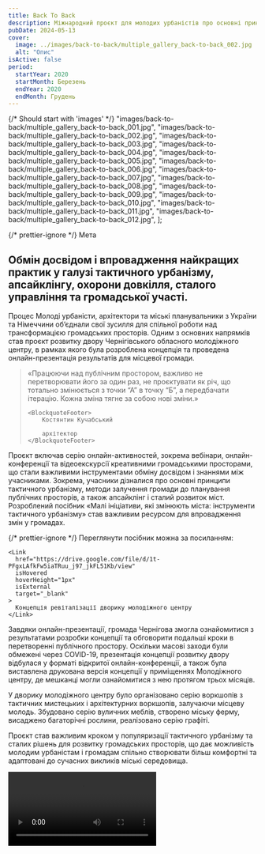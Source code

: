 ```yaml
---
title: Back To Back
description: Міжнародний проєкт для молодих урбаністів про основні принципи тактичного урбанізму, методи залучення громади до планування публічних просторів, а також апсайклінг й сталий розвиток міст.
pubDate: 2024-05-13
cover:
  image: ../images/back-to-back/multiple_gallery_back-to-back_002.jpg
  alt: "Опис"
isActive: false
period:
  startYear: 2020
  startMonth: Березень
  endYear: 2020
  endMonth: Грудень
---
```



{/* Should start with 'images' */}
"images/back-to-back/multiple_gallery_back-to-back_001.jpg",
"images/back-to-back/multiple_gallery_back-to-back_002.jpg",
"images/back-to-back/multiple_gallery_back-to-back_003.jpg",
"images/back-to-back/multiple_gallery_back-to-back_004.jpg",
"images/back-to-back/multiple_gallery_back-to-back_005.jpg",
"images/back-to-back/multiple_gallery_back-to-back_006.jpg",
"images/back-to-back/multiple_gallery_back-to-back_007.jpg",
"images/back-to-back/multiple_gallery_back-to-back_008.jpg",
"images/back-to-back/multiple_gallery_back-to-back_009.jpg",
"images/back-to-back/multiple_gallery_back-to-back_010.jpg",
"images/back-to-back/multiple_gallery_back-to-back_011.jpg",
"images/back-to-back/multiple_gallery_back-to-back_012.jpg",
];

{/* prettier-ignore */}
<TextContent>
  <Badge>Мета</Badge>
  ## Обмін досвідом і впровадження найкращих практик у галузі тактичного урбанізму, апсайклінгу, охорони довкілля, сталого управління та громадської участі.
</TextContent>

<TextContent>
  <Badge>Процес</Badge>
Молоді урбаністи, архітектори та міські планувальники з України та Німеччини об’єднали свої зусилля для спільної роботи над трансформацією громадських просторів. Одним з основних напрямків став проєкт розвитку двору Чернігівського обласного молодіжного центру, в рамках якого була розроблена концепція та проведена онлайн-презентація результатів для місцевої громади.

</TextContent>

<Blockquote>
<span>«</span>Працюючи над публічним простором, важливо не перетворювати його за один раз, не проєктувати як річ, що тотально змінюється з точки “А” в точку “Б”, а передбачати ітерацію. Кожна зміна тягне за собою нові зміни.<span>»</span>

    <BlockquoteFooter>
        Костянтин Кучабський

        архітектор
    </BlockquoteFooter>

</Blockquote>

<TextContent>
Проєкт включав серію онлайн-активностей, зокрема вебінари, онлайн-конференції та відеоекскурсії креативними громадськими просторами, що стали важливими інструментами обміну досвідом і знаннями між учасниками. Зокрема, учасники дізналися про основні принципи тактичного урбанізму, методи залучення громади до планування публічних просторів, а також апсайклінг і сталий розвиток міст. Розроблений посібник «Малі ініціативи, які змінюють міста: інструменти тактичного урбанізму» став важливим ресурсом для впровадження змін у громадах.

</TextContent>

{/* prettier-ignore */}
<Centered>
  <ImageGrid isFull>
    <Full src={back2BackPdf} orientation="wide"/>
  </ImageGrid>
  <Annotation>
    Переглянути посібник можна за посиланням:

    <Link
      href="https://drive.google.com/file/d/1t-PFgxLAfkFw5iaTRuu_j97_jkFL51Kb/view"
      isHovered
      hoverHeight="1px"
      isExternal
      target="_blank"
    >
      Концепція ревіталізації дворику молодіжного центру
    </Link>

  </Annotation>
  
</Centered>

<TextContent>
Завдяки онлайн-презентації, громада Чернігова змогла ознайомитися з результатами розробки концепції та обговорити подальші кроки в перетворенні публічного простору. Оскільки масові заходи були обмежені через COVID-19, презентація концепції розвитку двору відбулася у форматі відкритої онлайн-конференції, а також була виставлена друкована версія концепції у приміщеннях Молодіжного центру, де мешканці могли ознайомитися з нею протягом трьох місяців.

У дворику молодіжного центру було організовано серію воркшопів з тактичних мистецьких і архітектурних воркшопів, залучаючи місцеву молодь. Збудовано серію вуличних меблів, створено міську ферму, висаджено багаторічні рослини, реалізовано серію графіті.

Проєкт став важливим кроком у популяризації тактичного урбанізму та сталих рішень для розвитку громадських просторів, що дає можливість молодим урбаністам і громадам спільно створювати більш комфортні та адаптовані до сучасних викликів міські середовища.

</TextContent>

<Video src="https://www.youtube.com/embed/IATfMxTKyIs?si=IGslO_JQLSvwpp-N" />

{/* prettier-ignore */}
  <TextContent>
    <Badge>Результат</Badge>

    <ResultList>
      - 23 молоді урбаністи з України та Німеччини співпрацювали в онлайн-форматі.
      - Розроблено концепцію розвитку дворику молодіжного центру в Чернігові.
      - Розроблено посібник «Малі ініціативи, щоі змінюють міста: інструменти тактичного урбанізму».
      - Організовано 5 воркшопів з тактичного урбанізму, озеленення і вуличного мистецтва.
      - Створено серію онлайн-екскурсій публічними просторами України та Німеччини.
    </ResultList>

  </TextContent>

<Logos>
  <Icon name="donors-evz" />
  <div class="donor-logo">
    <MyPicture
      src={all4YouLogo}
      width={300}
      alt="Чернігівський обласний молодіжний центр логотип"
    />
  </div>
  <Icon name="donors-evz" />
  <div class="donor-logo">
    <MyPicture
      src={all4YouLogo}
      width={300}
      alt="Чернігівський обласний молодіжний центр логотип"
    />
  </div>
  <Icon name="donors-evz" />
  <div class="donor-logo">
    <MyPicture
      src={all4YouLogo}
      width={300}
      alt="Чернігівський обласний молодіжний центр логотип"
    />
  </div>
</Logos>

<MultiSlideGallery imagePaths={backToBackImages} isFullscreen />
